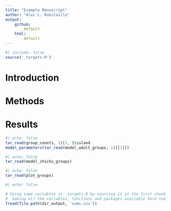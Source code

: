 ```yaml
---
title: "Example Manuscript"
author: "Alec L. Robitaille"
output: 
    github:
        default
    html: 
        default
---
```


```r
#| include: false
source('_targets.R')
```


# Introduction

\lorem


# Methods

\lorem


# Results

```r
#| echo: false
tar_read(group_counts, 1)[1, ]$island
model_parameters(tar_read(model_adult_groups, 1)[[1]])
```


```r
#| echo: false
tar_read(model_chicks_groups)
```

```r
#| echo: false
tar_read(plot_groups)
```



```r
#| echo: false

# Using same variables in _targets.R by sourcing it in the first chunk
#  making all the variables, functions and packages available here too
fread(file.path(dir_output, 'sums.csv'))
```